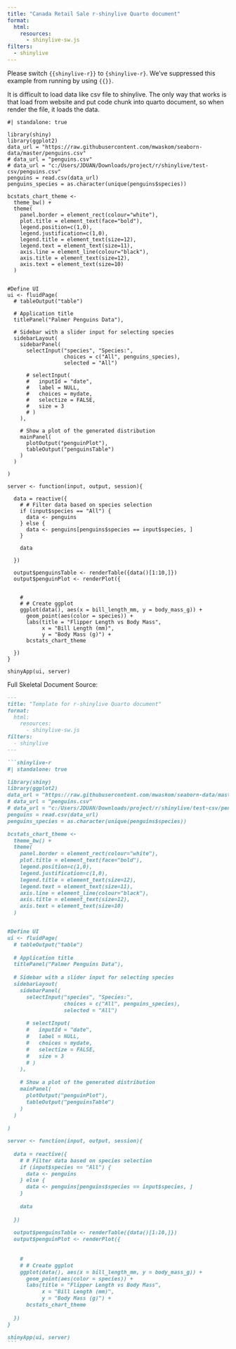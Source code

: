 ```yaml
---
title: "Canada Retail Sale r-shinylive Quarto document"
format:
  html:
    resources: 
      - shinylive-sw.js
filters:
  - shinylive
---
```


:::callout-important
Please switch `{{shinylive-r}}` to `{shinylive-r}`. We've suppressed this example from running by using `{{}}`.

It is difficult to load data like csv file to shinylive. The only way that works is that load from website and put code chunk into quarto document, so when render the file, it loads the data. 
:::

```shinylive-r
#| standalone: true

library(shiny)
library(ggplot2)
data_url = "https://raw.githubusercontent.com/mwaskom/seaborn-data/master/penguins.csv"
# data_url = "penguins.csv"
# data_url = "c:/Users/JDUAN/Downloads/project/r/shinylive/test-csv/penguins.csv"
penguins = read.csv(data_url)
penguins_species = as.character(unique(penguins$species))

bcstats_chart_theme <-
  theme_bw() +
  theme(
    panel.border = element_rect(colour="white"),
    plot.title = element_text(face="bold"),
    legend.position=c(1,0),
    legend.justification=c(1,0),
    legend.title = element_text(size=12),
    legend.text = element_text(size=11),
    axis.line = element_line(colour="black"),
    axis.title = element_text(size=12),
    axis.text = element_text(size=10)
  )


#Define UI
ui <- fluidPage(
  # tableOutput("table")
  
  # Application title
  titlePanel("Palmer Penguins Data"),
  
  # Sidebar with a slider input for selecting species
  sidebarLayout(
    sidebarPanel(
      selectInput("species", "Species:",
                  choices = c("All", penguins_species),
                  selected = "All")
      
      # selectInput(
      #   inputId = "date",
      #   label = NULL,
      #   choices = mydate,
      #   selectize = FALSE,
      #   size = 3
      # )
    ),
    
    # Show a plot of the generated distribution
    mainPanel(
      plotOutput("penguinPlot"),
      tableOutput("penguinsTable")
    )
  )
  
)

server <- function(input, output, session){
  
  data = reactive({
    # # Filter data based on species selection
    if (input$species == "All") {
      data <- penguins
    } else {
      data <- penguins[penguins$species == input$species, ]
    }
    
    data
    
  })
  
  output$penguinsTable <- renderTable({data()[1:10,]})
  output$penguinPlot <- renderPlot({
    
    
    #
    # # Create ggplot
    ggplot(data(), aes(x = bill_length_mm, y = body_mass_g)) +
      geom_point(aes(color = species)) +
      labs(title = "Flipper Length vs Body Mass",
           x = "Bill Length (mm)",
           y = "Body Mass (g)") +
      bcstats_chart_theme
    
  })
}

shinyApp(ui, server)
```

Full Skeletal Document Source: 

````md
---
title: "Template for r-shinylive Quarto document"
format:
  html:
    resources: 
      - shinylive-sw.js
filters:
  - shinylive
---

```shinylive-r
#| standalone: true

library(shiny)
library(ggplot2)
data_url = "https://raw.githubusercontent.com/mwaskom/seaborn-data/master/penguins.csv"
# data_url = "penguins.csv"
# data_url = "c:/Users/JDUAN/Downloads/project/r/shinylive/test-csv/penguins.csv"
penguins = read.csv(data_url)
penguins_species = as.character(unique(penguins$species))

bcstats_chart_theme <-
  theme_bw() +
  theme(
    panel.border = element_rect(colour="white"),
    plot.title = element_text(face="bold"),
    legend.position=c(1,0),
    legend.justification=c(1,0),
    legend.title = element_text(size=12),
    legend.text = element_text(size=11),
    axis.line = element_line(colour="black"),
    axis.title = element_text(size=12),
    axis.text = element_text(size=10)
  )


#Define UI
ui <- fluidPage(
  # tableOutput("table")
  
  # Application title
  titlePanel("Palmer Penguins Data"),
  
  # Sidebar with a slider input for selecting species
  sidebarLayout(
    sidebarPanel(
      selectInput("species", "Species:",
                  choices = c("All", penguins_species),
                  selected = "All")
      
      # selectInput(
      #   inputId = "date",
      #   label = NULL,
      #   choices = mydate,
      #   selectize = FALSE,
      #   size = 3
      # )
    ),
    
    # Show a plot of the generated distribution
    mainPanel(
      plotOutput("penguinPlot"),
      tableOutput("penguinsTable")
    )
  )
  
)

server <- function(input, output, session){
  
  data = reactive({
    # # Filter data based on species selection
    if (input$species == "All") {
      data <- penguins
    } else {
      data <- penguins[penguins$species == input$species, ]
    }
    
    data
    
  })
  
  output$penguinsTable <- renderTable({data()[1:10,]})
  output$penguinPlot <- renderPlot({
    
    
    #
    # # Create ggplot
    ggplot(data(), aes(x = bill_length_mm, y = body_mass_g)) +
      geom_point(aes(color = species)) +
      labs(title = "Flipper Length vs Body Mass",
           x = "Bill Length (mm)",
           y = "Body Mass (g)") +
      bcstats_chart_theme
    
  })
}

shinyApp(ui, server)
```
````